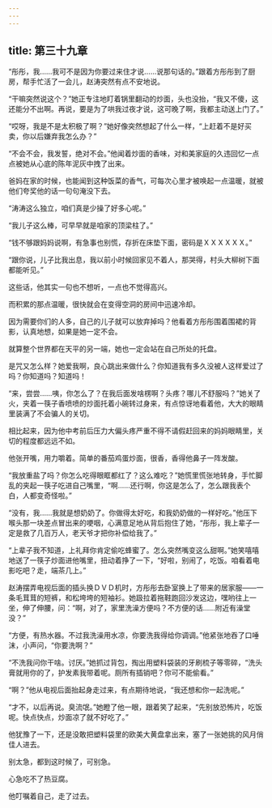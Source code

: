 ```yaml
---
---
---
```

title: 第三十九章
---




“彤彤，我……我可不是因为你要过来住才说……说那句话的。”跟着方彤彤到了厨房，帮手忙活了一会儿，赵涛突然有点不安地说。

“干嘛突然说这个？”她正专注地盯着锅里翻动的炒面，头也没抬，“我又不傻，这还能分不出啊。再说，要是为了哄我过夜才说，这可晚了啊，我都主动送上门了。”

“哎呀，我是不是太积极了啊？”她好像突然想起了什么一样，“上赶着不是好买卖，你以后嫌弃我怎么办？”

“不会不会，我发誓，绝对不会。”他闻着炒面的香味，对和美家庭的久违回忆一点点被她从心底的陈年泥灰中拽了出来。

爸妈在家的时候，也能闻到这种饭菜的香气，可每次心里才被唤起一点温暖，就被他们夸奖他的话一句句淹没下去。

“涛涛这么独立，咱们真是少操了好多心呢。”

“我儿子这么棒，可早早就是咱家的顶梁柱了。”

“钱不够跟妈妈说啊，有急事也别慌，存折在床垫下面，密码是ＸＸＸＸＸＸ。”

“跟你说，儿子比我出息，我以前小时候回家见不着人，那哭得，村头大柳树下面都能听见。”

这些话，他其实一句也不想听，一点也不觉得高兴。

而积累的那点温暖，很快就会在变得空洞的房间中迅速冷却。

因为需要你们的人多，自己的儿子就可以放弃掉吗？他看着方彤彤围着围裙的背影，认真地想，如果是她一定不会。

就算整个世界都在天平的另一端，她也一定会站在自己所处的托盘。

是咒又怎么样？她爱我啊，良心跳出来做什么？你知道我有多久没被人这样爱过了吗？你知道吗？知道吗！

“来，尝尝……咦，你怎么了？在我后面发啥楞啊？头疼？哪儿不舒服吗？”她关了火，夹着一筷子香喷喷的炒面托着小碗转过身来，有点惊讶地看着他，大大的眼睛里装满了不会骗人的关切。

相比起来，因为他中考前后压力大偏头疼严重不得不请假赶回来的妈妈眼睛里，关切的程度都远远不如。

他张开嘴，用力嚼着。简单的番茄鸡蛋炒面，很香，香得他鼻子一阵发酸。

“我放重盐了吗？你怎么吃得眼眶都红了？这么难吃？”她慌里慌张地转身，手忙脚乱的夹起一筷子吃进自己嘴里，“啊……还行啊，你这是怎么了，怎么跟我表个白，人都变奇怪啦。”

“没有，我……我就是想奶奶了。你做得太好吃，和我奶奶做的一样好吃。”他压下喉头那一块差点冒出来的哽咽，心满意足地从背后抱住了她，“彤彤，我上辈子一定是救了几百万人，老天爷才把你补偿给我了。”

“上辈子我不知道，上礼拜你肯定偷吃蜂蜜了。怎么突然嘴变这么甜啊。”她笑嘻嘻地送了一筷子炒面进他嘴里，扭动着挣了一下，“好啦，别闹了，吃饭。咱看着电影吃吧？走，端茶几上。”

赵涛摆弄电视后面的插头换ＤＶＤ机时，方彤彤去卧室换上了带来的居家服——一条毛茸茸的短裤，和松垮垮的短袖衫。她趿拉着拖鞋跑回沙发这边，嘿哟往上一坐，伸了伸腰，问：“啊，对了，家里洗澡方便吗？不方便的话……附近有澡堂没？”

“方便，有热水器。不过我洗澡用水凉，你要洗我得给你调调。”他紧张地吞了口唾沫，小声问，“你要洗啊？”

“不洗我问你干啥。讨厌。”她抓过背包，掏出用塑料袋装的牙刷梳子等零碎，“洗头膏就用你的了，护发素我带着呢。厕所有插销吧？你可不能偷看。”

“啊？”他从电视后面抬起身走过来，有点期待地说，“我还想和你一起洗呢。”

“才不，以后再说。臭流氓。”她瞪了他一眼，跟着笑了起来，“先别放恐怖片，吃饭呢。快点快点，炒面凉了就不好吃了。”

他犹豫了一下，还是没敢把塑料袋里的欧美大黄盘拿出来，塞了一张她挑的风月俏佳人进去。

别太急，都到这时候了，可别急。

心急吃不了热豆腐。

他叮嘱着自己，走了过去。
